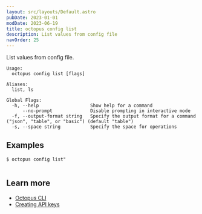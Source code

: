 ```yaml
---
layout: src/layouts/Default.astro
pubDate: 2023-01-01
modDate: 2023-06-19
title: octopus config list
description: List values from config file
navOrder: 25
---
```


List values from config file.

```
Usage:
  octopus config list [flags]

Aliases:
  list, ls

Global Flags:
  -h, --help                   Show help for a command
      --no-prompt              Disable prompting in interactive mode
  -f, --output-format string   Specify the output format for a command ("json", "table", or "basic") (default "table")
  -s, --space string           Specify the space for operations

```

## Examples

<SamplesInstance />

```
$ octopus config list"


```

## Learn more

- [Octopus CLI](/docs/octopus-rest-api/cli)
- [Creating API keys](/docs/octopus-rest-api/how-to-create-an-api-key)